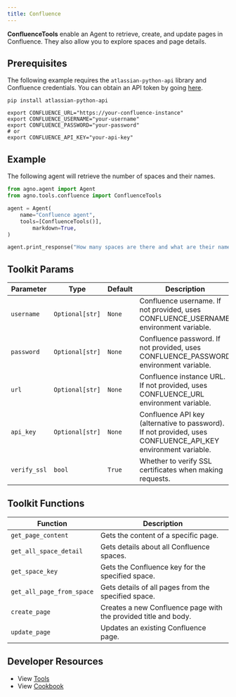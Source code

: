 ```yaml
---
title: Confluence
---
```


**ConfluenceTools** enable an Agent to retrieve, create, and update pages in Confluence. They also allow you to explore spaces and page details.

## Prerequisites

The following example requires the `atlassian-python-api` library and Confluence credentials. You can obtain an API token by going [here](https://id.atlassian.com/manage-profile/security).

```shell
pip install atlassian-python-api
```

```shell
export CONFLUENCE_URL="https://your-confluence-instance"
export CONFLUENCE_USERNAME="your-username"
export CONFLUENCE_PASSWORD="your-password"
# or
export CONFLUENCE_API_KEY="your-api-key"
```

## Example
The following agent will retrieve the number of spaces and their names.

```python
from agno.agent import Agent
from agno.tools.confluence import ConfluenceTools

agent = Agent(
    name="Confluence agent",
    tools=[ConfluenceTools()],
        markdown=True,
)

agent.print_response("How many spaces are there and what are their names?")
```

## Toolkit Params

| Parameter    | Type           | Default | Description                                                                                                               |
| ------------ | -------------- | ------- | ------------------------------------------------------------------------------------------------------------------------- |
| `username`   | `Optional[str]`| `None`  | Confluence username. If not provided, uses CONFLUENCE_USERNAME environment variable.                                    |
| `password`   | `Optional[str]`| `None`  | Confluence password. If not provided, uses CONFLUENCE_PASSWORD environment variable.                                    |
| `url`        | `Optional[str]`| `None`  | Confluence instance URL. If not provided, uses CONFLUENCE_URL environment variable.                                     |
| `api_key`    | `Optional[str]`| `None`  | Confluence API key (alternative to password). If not provided, uses CONFLUENCE_API_KEY environment variable.           |
| `verify_ssl` | `bool`         | `True`  | Whether to verify SSL certificates when making requests.                                                                 |

## Toolkit Functions

| Function                                                         | Description                                                                                                                                         |
| ---------------------------------------------------------------- | --------------------------------------------------------------------------------------------------------------------------------------------------- |
| `get_page_content` | Gets the content of a specific page.                                |
| `get_all_space_detail`                                         | Gets details about all Confluence spaces.                                                     |
| `get_space_key`                                 | Gets the Confluence key for the specified space.                                                        |
| `get_all_page_from_space`                       | Gets details of all pages from the specified space.                                                     |
| `create_page` | Creates a new Confluence page with the provided title and body.       |
| `update_page`               | Updates an existing Confluence page.                                    |

## Developer Resources

- View [Tools](https://github.com/agno-agi/agno/blob/main/libs/agno/agno/tools/confluence.py)
- View [Cookbook](https://github.com/agno-agi/agno/tree/v2.0/cookbook/tools/confluence.py)
